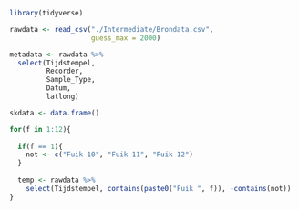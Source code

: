 ```r
library(tidyverse)
```

```r
rawdata <- read_csv("./Intermediate/Brondata.csv",
                    guess_max = 2000)

metadata <- rawdata %>% 
  select(Tijdstempel,
         Recorder, 
         Sample_Type,
         Datum,
         latlong)

skdata <- data.frame()

for(f in 1:12){
  
  if(f == 1){
    not <- c("Fuik 10", "Fuik 11", "Fuik 12")
  }
  
  temp <- rawdata %>% 
    select(Tijdstempel, contains(paste0("Fuik ", f)), -contains(not))
}



```

